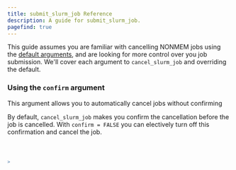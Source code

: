```yaml
---
title: submit_slurm_job Reference
description: A guide for submit_slurm_job.
pagefind: true
---
```



This guide assumes you are familiar with cancelling NONMEM jobs using the [default arguments](/guides/cancel_slurm_job), and are looking for more control over you job submission. We'll cover each argument to `cancel_slurm_job` and overriding the default.

### Using the `confirm` argument
<Aside type='danger'>
This argument allows you to automatically cancel jobs without confirming
</Aside>

By default, `cancel_slurm_job` makes you confirm the cancellation before the job is cancelled. With `confirm = FALSE` you can electively turn off this confirmation and cancel the job.


<Code title="cancel_job.R" lang="r" code={cancel_other_confirm} />

```r
>
```
